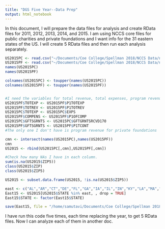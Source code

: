 ```yaml
---
title: "DGS Five Year--Data Prep"
output: html_notebook
---
```


In this document, I will prepare the data files for analysis and create RData files for 2011, 2012, 2013, 2014, and 2015. I am using NCCS core files for public charities and private foundations and I want info for the 31 eastern states of the US. I will create 5 RData files and then run each analysis separately. 
```r
US2015PC <- read.csv("~/Documents/Coe College/Spellman 2018/NCCS Data/nccs.core2015pc.csv")
US2015PF <- read.csv("~/Documents/Coe College/Spellman 2018/NCCS Data/nccs.core2015pf.csv")
names(US2015PC)
names(US2015PF)
```

```r
colnames(US2015PC) <- toupper(names(US2015PC))
colnames(US2015PF) <- toupper(names(US2015PF))


#I need the variables for total revenue, total expenses, program revenue, compensation, and gifts and grants.
US2015PF$TOTEXP <- US2015PF$P1TOTEXP
US2015PF$TOTREV <- US2015PF$P1TOTREV
US2015PC$TOTEXP <- US2015PC$EXPS
US2015PF$COMPENS <- US2015PF$P1OFCOMP
US2015PC$GFTSGRNTS <- US2015PC$GFTGRNTSRCVD170
US2015PF$GFTSGRNTS <- US2015PF$P1TCONT
#The only one I don't have is program revenue for private foundations

cmn <- intersect(names(US2015PC),names(US2015PF))
cmn
US2015 <- rbind(US2015PC[,cmn],US2015PF[,cmn])

#Check how many NAs I have in each column.
sum(is.na(US2015$ZIP5))
class(US2015$ZIP)
class(US2015$ZIP5)
```

```r

US2015 <- subset.data.frame(US2015, !is.na(US2015$ZIP5))

east <- c("AL","AR","CT","DE","FL","GA","IA","IL","IN","KY","LA","MA","MD","ME","MI","MN","MO","MS","NC","NH","NJ","NY","OH","PA","RI","SC","TN","VA","VT","WI","WV")
East15 <- US2015[US2015$STATE %in% east, , drop = TRUE]
East15$STATE <- factor(East15$STATE)

save(East15, file = "/home/samutavi/Documents/Coe College/Spellman 2018/DGSFiveYear/RData/East15.Rdata")

```
 I have run this code five times, each time replacing the year, to get 5 RData files. Now I can analyze each of them in another doc.
